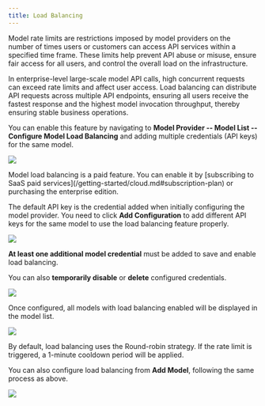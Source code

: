 ```yaml
---
title: Load Balancing
---
```


Model rate limits are restrictions imposed by model providers on the number of times users or customers can access API services within a specified time frame. These limits help prevent API abuse or misuse, ensure fair access for all users, and control the overall load on the infrastructure.

In enterprise-level large-scale model API calls, high concurrent requests can exceed rate limits and affect user access. Load balancing can distribute API requests across multiple API endpoints, ensuring all users receive the fastest response and the highest model invocation throughput, thereby ensuring stable business operations.

You can enable this feature by navigating to **Model Provider -- Model List -- Configure Model Load Balancing** and adding multiple credentials (API keys) for the same model.

![](https://assets-docs.dify.ai/2025/05/c6c361cc2369b6303cf63ac986400242.png)

<Note>
Model load balancing is a paid feature. You can enable it by [subscribing to SaaS paid services](/getting-started/cloud.md#subscription-plan) or purchasing the enterprise edition.
</Note>

The default API key is the credential added when initially configuring the model provider. You need to click **Add Configuration** to add different API keys for the same model to use the load balancing feature properly.

![](https://assets-docs.dify.ai/2025/05/6dc5e87acd5767ac8dc211f3f99ab907.png)

**At least one additional model credential** must be added to save and enable load balancing.

You can also **temporarily disable** or **delete** configured credentials.

![](https://assets-docs.dify.ai/2025/05/88c227057a820bf1af6d63dc173f9de3.png)

Once configured, all models with load balancing enabled will be displayed in the model list.

![](https://assets-docs.dify.ai/2025/05/0747560e0b222ed9ee9be271806840a8.png)

<Note>
By default, load balancing uses the Round-robin strategy. If the rate limit is triggered, a 1-minute cooldown period will be applied.
</Note>

You can also configure load balancing from **Add Model**, following the same process as above.

![](https://assets-docs.dify.ai/2025/05/4f84e079eaeb1713f32daf58f920135d.png)
